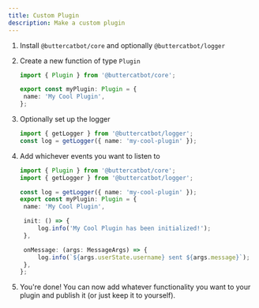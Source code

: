 ```yaml
---
title: Custom Plugin
description: Make a custom plugin
---
```


1. Install `@buttercatbot/core` and optionally `@buttercatbot/logger`
2. Create a new function of type `Plugin`

   ```ts
   import { Plugin } from '@buttercatbot/core';

   export const myPlugin: Plugin = {
   	name: 'My Cool Plugin',
   };
   ```

3. Optionally set up the logger

   ```ts
   import { getLogger } from '@buttercatbot/logger';
   const log = getLogger({ name: 'my-cool-plugin' });
   ```

4. Add whichever events you want to listen to

   ```ts
   import { Plugin } from '@buttercatbot/core';
   import { getLogger } from '@buttercatbot/logger';

   const log = getLogger({ name: 'my-cool-plugin' });
   export const myPlugin: Plugin = {
   	name: 'My Cool Plugin',

   	init: () => {
   		log.info('My Cool Plugin has been initialized!');
   	},

   	onMessage: (args: MessageArgs) => {
   		log.info(`${args.userState.username} sent ${args.message}`);
   	},
   };
   ```

5. You're done! You can now add whatever functionality you want to your plugin and publish it (or just keep it to yourself).
